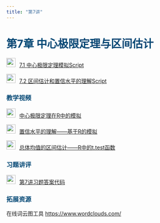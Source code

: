 ```yaml
---
title: "第7讲"
---
```


<h1 style="color: #044875;"> 第7章 中心极限定理与区间估计 </h1>

<img src="img/teacher.png" style="width: 24px; height: 24px;margin-right: 10px">[7.1 中心极限定理模拟Script](https://lizongzhang.github.io/stat/R7.1.html)

<img src="img/teacher.png"  style="width: 24px; height: 24px;margin-right: 10px">[7.2 区间估计和置信水平的理解Script](https://lizongzhang.github.io/stat/R7.2.html)

<h3 style="color: #044875;"> 教学视频 </h3>

<img src="img/video.png" style="width: 24px; height: 24px;margin-right: 10px">[中心极限定理在R中的模拟](https://www.bilibili.com/video/BV1C44y1P7Pe/)

<img src="img/video.png" style="width: 24px; height: 24px;margin-right: 10px">[置信水平的理解------基于R的模拟](https://www.bilibili.com/video/BV1ea411i76G/)

<img src="img/video.png" style="width: 24px; height: 24px;margin-right: 10px">[总体均值的区间估计------R中的t.test函数](https://www.bilibili.com/video/BV1x3411J7xd/)

<h3 style="color: #044875;"> 习题讲评 </h3>

<img src="img/link.png" style="width: 24px; height: 24px;margin-right: 10px">[第7讲习题答案代码](https://lizongzhang.github.io/stat/solution7.html)

<h3 style="color: #044875;"> 拓展资源 </h3>

在线词云图工具 <https://www.wordclouds.com/>

